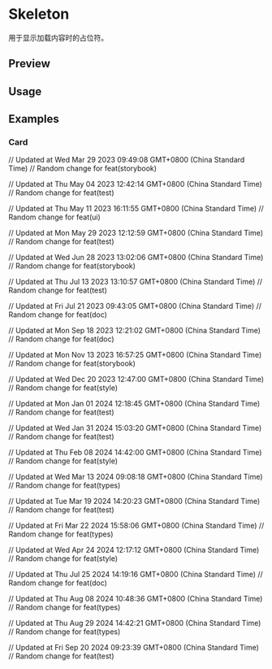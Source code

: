 

<Meta of={SkeletonStories} />

# Skeleton

用于显示加载内容时的占位符。

## Preview

<Canvas of={SkeletonStories.Default} />

## Usage



<Source code={importCode} language='ts' dark />
<Source code={usageCode} language='tsx' dark />

## Examples

### Card

<Canvas of={SkeletonStories.Card} />

// Updated at Wed Mar 29 2023 09:49:08 GMT+0800 (China Standard Time)
// Random change for feat(storybook)

// Updated at Thu May 04 2023 12:42:14 GMT+0800 (China Standard Time)
// Random change for feat(test)

// Updated at Thu May 11 2023 16:11:55 GMT+0800 (China Standard Time)
// Random change for feat(ui)

// Updated at Mon May 29 2023 12:12:59 GMT+0800 (China Standard Time)
// Random change for feat(test)

// Updated at Wed Jun 28 2023 13:02:06 GMT+0800 (China Standard Time)
// Random change for feat(storybook)

// Updated at Thu Jul 13 2023 13:10:57 GMT+0800 (China Standard Time)
// Random change for feat(test)

// Updated at Fri Jul 21 2023 09:43:05 GMT+0800 (China Standard Time)
// Random change for feat(doc)

// Updated at Mon Sep 18 2023 12:21:02 GMT+0800 (China Standard Time)
// Random change for feat(doc)

// Updated at Mon Nov 13 2023 16:57:25 GMT+0800 (China Standard Time)
// Random change for feat(storybook)

// Updated at Wed Dec 20 2023 12:47:00 GMT+0800 (China Standard Time)
// Random change for feat(style)

// Updated at Mon Jan 01 2024 12:18:45 GMT+0800 (China Standard Time)
// Random change for feat(test)

// Updated at Wed Jan 31 2024 15:03:20 GMT+0800 (China Standard Time)
// Random change for feat(test)

// Updated at Thu Feb 08 2024 14:42:00 GMT+0800 (China Standard Time)
// Random change for feat(style)

// Updated at Wed Mar 13 2024 09:08:18 GMT+0800 (China Standard Time)
// Random change for feat(types)

// Updated at Tue Mar 19 2024 14:20:23 GMT+0800 (China Standard Time)
// Random change for feat(test)

// Updated at Fri Mar 22 2024 15:58:06 GMT+0800 (China Standard Time)
// Random change for feat(types)

// Updated at Wed Apr 24 2024 12:17:12 GMT+0800 (China Standard Time)
// Random change for feat(style)

// Updated at Thu Jul 25 2024 14:19:16 GMT+0800 (China Standard Time)
// Random change for feat(doc)

// Updated at Thu Aug 08 2024 10:48:36 GMT+0800 (China Standard Time)
// Random change for feat(types)

// Updated at Thu Aug 29 2024 14:42:21 GMT+0800 (China Standard Time)
// Random change for feat(types)

// Updated at Fri Sep 20 2024 09:23:39 GMT+0800 (China Standard Time)
// Random change for feat(test)
